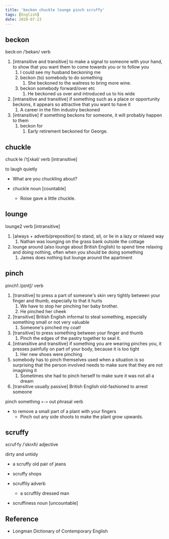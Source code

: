 ```yaml
---
title: 'beckon chuckle lounge pinch scruffy'
tags: [English]
date: 2020-07-23
---
```


## beckon

beck·on /ˈbekən/ verb

1. [intransitive and transitive] to make a signal to someone with your hand, to
   show that you want them to come towards you or to follow you
   1. I could see my husband beckoning me
   2. beckon (to) somebody to do something
      1. She beckoned to the waitress to bring more wine.
   3. beckon somebody forward/over etc
      1. He beckoned us over and introduced us to his wide
2. [intransitive and transitive] if something such as a place or opportunity
   beckons, it appears so attractive that you want to have it
   1. A career in the film industry beckoned
3. [intransitive] if something beckons for someone, it will probably happen to them
   1. beckon for
      1. Early retirement beckoned for George.

## chuckle

chuck·le /ˈtʃʌkəl/ verb [intransitive]

to laugh quietly

- What are you chuckling about?

- chuckle noun [countable]
  - Roise gave a little chuckle.

## lounge

lounge2 verb [intransitive]

1. [always + adverb/preposition] to stand, sit, or lie in a lazy or relaxed way
   1. Nathan was lounging on the grass bank outside the cottage
2. lounge around (also lounge about British English) to spend time relaxing and
   doing nothing, often when you should be doing something
   1. James does nothing but lounge around the apartment

## pinch

pinch1 /pɪntʃ/ verb

1. [transitive] to press a part of someone's skin very tightly between your
   finger and thumb, especially to that it hurts
   1. We have to stop her pinching her baby brother.
   2. He pinched her cheek
2. [transitive] British English informal to steal something, especially
   something small or not very valuable
   1. Someone's pinched my coat!
3. [transitive] to press something between your finger and thumb
   1. Pinch the edges of the pastry together to seal it.
4. [intransitive and transitive] if something you are wearing pinches you, it
   presses painfully on part of your body, because it is too tight
   1. Her new shoes were pinching
5. somebody has to pinch themselves used when a situation is so surprising that
   the person involved needs to make sure that they are not imagining it
   1. Sometimes she had to pinch herself to make sure it was not all a dream
6. [transitive usually passive] British English old-fashioned to arrest someone

pinch something `<->` out phrasal verb

- to remove a small part of a plant with your fingers
  - Pinch out any side shoots to make the plant grow upwards.

## scruffy

scruf·fy /ˈskrʌfi/ adjective

dirty and untidy

- a scruffy old pair of jeans
- scruffy shops

- scruffily adverb

  - a scruffily dressed man

- scruffiness noun [uncountable]

## Reference

- Longman Dictionary of Contemporary English

